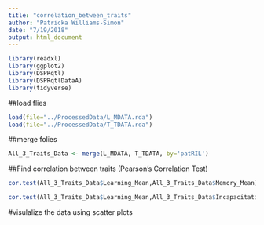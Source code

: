 ```yaml
---
title: "correlation_between_traits"
author: "Patricka Williams-Simon"
date: "7/19/2018"
output: html_document
---
```



```r
library(readxl)
library(ggplot2)
library(DSPRqtl)
library(DSPRqtlDataA)
library(tidyverse)
```

##load flies

```r
load(file="../ProcessedData/L_MDATA.rda")
load(file="../ProcessedData/T_TDATA.rda")

```

##merge folies 

```r
All_3_Traits_Data <- merge(L_MDATA, T_TDATA, by='patRIL')

```

##Find correlation between traits (Pearson's Correlation Test)

```r
cor.test(All_3_Traits_Data$Learning_Mean,All_3_Traits_Data$Memory_Mean)

cor.test(All_3_Traits_Data$Learning_Mean,All_3_Traits_Data$Incapacitation_Mean)

```

#visulalize the data using scatter plots

```r


```

